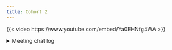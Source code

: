 ```yaml
---
title: Cohort 2
---
```

{{< video https://www.youtube.com/embed/Ya0EHNfg4WA >}}

<details>
<summary>
Meeting chat log
</summary>
```
00:03:43	Olivier Leroy:	start
00:06:07	Josh Persi:	Sorry Olivier
00:06:16	Josh Persi:	Connection is still very poor
01:02:27	Olivier Leroy:	end
```
</details>
